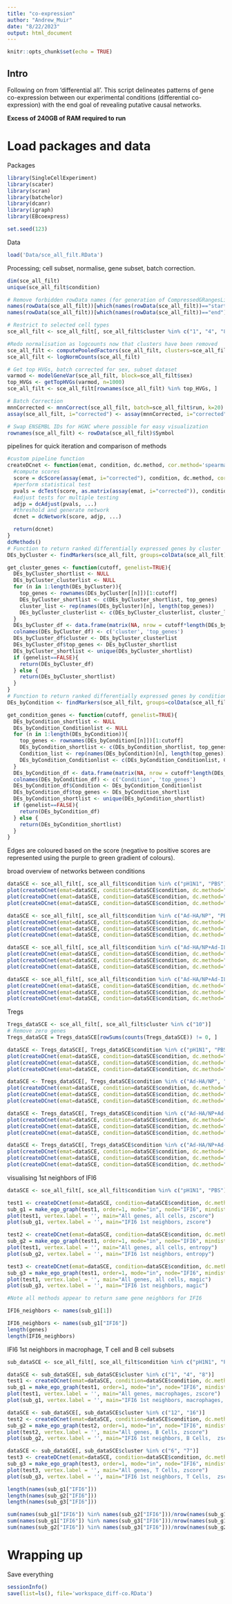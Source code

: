```yaml
---
title: "co-expression"
author: "Andrew_Muir"
date: "8/22/2023"
output: html_document
---
```


```r
knitr::opts_chunk$set(echo = TRUE)
```

## Intro

Following on from 'differential all'. This script delineates patterns of gene co-expression between our experimental conditions (differential co-expression) with the end goal of revealing putative causal networks. 

**Excess of 240GB of RAM required to run**

# Load packages and data

Packages
```r
library(SingleCellExperiment)
library(scater)
library(scran)
library(batchelor)
library(dcanr)
library(igraph)
library(EBcoexpress)

set.seed(123)
```

Data
```r
load('Data/sce_all_filt.RData')
```

Processing; cell subset, normalise, gene subset, batch correction. 
```r
dim(sce_all_filt)
unique(sce_all_filt$condition)

# Remove forbidden rowData names (for generation of CompressedGRangesList)
names(rowData(sce_all_filt))[which(names(rowData(sce_all_filt))=="start")]="gene_start"
names(rowData(sce_all_filt))[which(names(rowData(sce_all_filt))=="end")]="gene_end"

# Restrict to selected cell types
sce_all_filt <- sce_all_filt[, sce_all_filt$cluster %in% c("1", "4", "8" , "12", "16", "7"," 20a", "10", "18b", "6", "20b", "18a", "9a", "9b", "9c")]

#Redo normalisation as logcounts now that clusters have been removed
sce_all_filt <- computePooledFactors(sce_all_filt, clusters=sce_all_filt$cluster, assay.type="counts")
sce_all_filt <- logNormCounts(sce_all_filt)

# Get top HVGs, batch corrected for sex, subset dataset
varmod <- modelGeneVar(sce_all_filt, block=sce_all_filt$sex)
top_HVGs <- getTopHVGs(varmod, n=1000)
sce_all_filt <- sce_all_filt[rownames(sce_all_filt) %in% top_HVGs, ]

# Batch Correction
mnnCorrected <- mnnCorrect(sce_all_filt, batch=sce_all_filt$run, k=20)
assay(sce_all_filt, i="corrected") <- assay(mnnCorrected, i="corrected")

# Swap ENSEMBL IDs for HGNC where possible for easy visualization
rownames(sce_all_filt) <- rowData(sce_all_filt)$Symbol

```

pipelines for quick iteration and comparison of methods
```r
#custom pipeline function
createDCnet <- function(emat, condition, dc.method, cor.method='spearman', ...) {
  #compute scores
  score = dcScore(assay(emat, i="corrected"), condition, dc.method, cor.method=cor.method, ebcoexpress.useBWMC=FALSE,  ...)
  #perform statistical test
  pvals = dcTest(score, as.matrix(assay(emat, i="corrected")), condition, ...)
  #adjust tests for multiple testing
  adjp = dcAdjust(pvals, ...)
  #threshold and generate network
  dcnet = dcNetwork(score, adjp, ...)

  return(dcnet)
}
dcMethods()
# Function to return ranked differentially expressed genes by cluster
DEs_byCluster <- findMarkers(sce_all_filt, groups=colData(sce_all_filt)$cluster)

get_cluster_genes <- function(cutoff, genelist=TRUE){
  DEs_byCluster_shortlist <- NULL
  DEs_byCluster_clusterlist <- NULL
  for (n in 1:length(DEs_byCluster)){
    top_genes <- rownames(DEs_byCluster[[n]])[1:cutoff]
    DEs_byCluster_shortlist <- c(DEs_byCluster_shortlist, top_genes)
    cluster_list <- rep(names(DEs_byCluster)[n], length(top_genes))
    DEs_byCluster_clusterlist <- c(DEs_byCluster_clusterlist, cluster_list)
  }
  DEs_byCluster_df <- data.frame(matrix(NA, nrow = cutoff*length(DEs_byCluster), ncol = 2))
  colnames(DEs_byCluster_df) <- c('cluster', 'top_genes')
  DEs_byCluster_df$cluster <- DEs_byCluster_clusterlist
  DEs_byCluster_df$top_genes <- DEs_byCluster_shortlist
  DEs_byCluster_shortlist <- unique(DEs_byCluster_shortlist)
  if (genelist==FALSE){
    return(DEs_byCluster_df)
  } else {
    return(DEs_byCluster_shortlist)
  }
}
# Function to return ranked differentially expressed genes by condition
DEs_byCondition <- findMarkers(sce_all_filt, groups=colData(sce_all_filt)$condition)

get_condition_genes <- function(cutoff, genelist=TRUE){
  DEs_byCondition_shortlist <- NULL
  DEs_byCondition_Conditionlist <- NULL
  for (n in 1:length(DEs_byCondition)){
    top_genes <- rownames(DEs_byCondition[[n]])[1:cutoff]
    DEs_byCondition_shortlist <- c(DEs_byCondition_shortlist, top_genes)
    Condition_list <- rep(names(DEs_byCondition)[n], length(top_genes))
    DEs_byCondition_Conditionlist <- c(DEs_byCondition_Conditionlist, Condition_list)
  }
  DEs_byCondition_df <- data.frame(matrix(NA, nrow = cutoff*length(DEs_byCondition), ncol = 2))
  colnames(DEs_byCondition_df) <- c('Condition', 'top_genes')
  DEs_byCondition_df$Condition <- DEs_byCondition_Conditionlist
  DEs_byCondition_df$top_genes <- DEs_byCondition_shortlist
  DEs_byCondition_shortlist <- unique(DEs_byCondition_shortlist)
  if (genelist==FALSE){
    return(DEs_byCondition_df)
  } else {
    return(DEs_byCondition_shortlist)
  }
}

```
Edges are coloured based on the score (negative to positive scores are represented using the purple to green gradient of colours).

broad overview of networks between conditions
```r
dataSCE <- sce_all_filt[, sce_all_filt$condition %in% c("pH1N1", "PBS")]
plot(createDCnet(emat=dataSCE, condition=dataSCE$condition, dc.method="entropy"), vertex.label = '', main="entropy, all genes, all cells, PBS vs infected")
plot(createDCnet(emat=dataSCE, condition=dataSCE$condition, dc.method="magic"), vertex.label = '', main="magic, all genes, all cells, PBS vs infected")
plot(createDCnet(emat=dataSCE, condition=dataSCE$condition, dc.method="zscore"), vertex.label = '', main="zscore, all genes, all cells, PBS vs infected")

dataSCE <- sce_all_filt[, sce_all_filt$condition %in% c("Ad-HA/NP", "PBS")]
plot(createDCnet(emat=dataSCE, condition=dataSCE$condition, dc.method="entropy"), vertex.label = '', main="entropy, all genes, all cells, PBS vs vaccinated")
plot(createDCnet(emat=dataSCE, condition=dataSCE$condition, dc.method="magic"), vertex.label = '', main="magic, all genes, all cells, PBS vs vaccinated")
plot(createDCnet(emat=dataSCE, condition=dataSCE$condition, dc.method="zscore"), vertex.label = '', main="zscore, all genes, all cells, PBS vs vaccinated")

dataSCE <- sce_all_filt[, sce_all_filt$condition %in% c("Ad-HA/NP+Ad-IL1b", "PBS")]
plot(createDCnet(emat=dataSCE, condition=dataSCE$condition, dc.method="entropy"), vertex.label = '', main="entropy, all genes, all cells, PBS vs vaccinated+IL-1b")
plot(createDCnet(emat=dataSCE, condition=dataSCE$condition, dc.method="magic"), vertex.label = '', main="magic, all genes, all cells, PBS vs vaccinated+IL-1b")
plot(createDCnet(emat=dataSCE, condition=dataSCE$condition, dc.method="zscore"), vertex.label = '', main="zscore, all genes, all cells, PBS vs vaccinated+IL-1b")

dataSCE <- sce_all_filt[, sce_all_filt$condition %in% c("Ad-HA/NP+Ad-IL1b", "Ad-HA/NP")]
plot(createDCnet(emat=dataSCE, condition=dataSCE$condition, dc.method="entropy"), vertex.label = '', main="entropy, all genes, all cells, vaccinated vs vaccinated+IL-1b")
plot(createDCnet(emat=dataSCE, condition=dataSCE$condition, dc.method="magic"), vertex.label = '', main="magic, all genes, all cells, vaccinated vs vaccinated+IL-1b")
plot(createDCnet(emat=dataSCE, condition=dataSCE$condition, dc.method="zscore"), vertex.label = '', main="zscore, all genes, all cells, vaccinated vs vaccinated+IL-1b")

```

Tregs
```r
Tregs_dataSCE <- sce_all_filt[, sce_all_filt$cluster %in% c("10")]
# Remove zero genes
Tregs_dataSCE = Tregs_dataSCE[rowSums(counts(Tregs_dataSCE)) != 0, ]

dataSCE <- Tregs_dataSCE[, Tregs_dataSCE$condition %in% c("pH1N1", "PBS")]
plot(createDCnet(emat=dataSCE, condition=dataSCE$condition, dc.method="entropy"), vertex.label = '', main="entropy, all genes, Tregs, PBS vs infected")
plot(createDCnet(emat=dataSCE, condition=dataSCE$condition, dc.method="magic"), vertex.label = '', main="magic, all genes, Tregs, PBS vs infected")
plot(createDCnet(emat=dataSCE, condition=dataSCE$condition, dc.method="zscore"), vertex.label = '', main="zscore, all genes, Tregs, PBS vs infected")

dataSCE <- Tregs_dataSCE[, Tregs_dataSCE$condition %in% c("Ad-HA/NP", "PBS")]
plot(createDCnet(emat=dataSCE, condition=dataSCE$condition, dc.method="entropy"), vertex.label = '', main="entropy, all genes, Tregs, PBS vs vaccinated")
plot(createDCnet(emat=dataSCE, condition=dataSCE$condition, dc.method="magic"), vertex.label = '', main="magic, all genes, Tregs, PBS vs vaccinated")
plot(createDCnet(emat=dataSCE, condition=dataSCE$condition, dc.method="zscore"), vertex.label = '', main="zscore, all genes, Tregs, PBS vs vaccinated")

dataSCE <- Tregs_dataSCE[, Tregs_dataSCE$condition %in% c("Ad-HA/NP+Ad-IL1b", "PBS")]
plot(createDCnet(emat=dataSCE, condition=dataSCE$condition, dc.method="entropy"), vertex.label = '', main="entropy, all genes, Tregs, PBS vs vaccinated+IL-1b")
plot(createDCnet(emat=dataSCE, condition=dataSCE$condition, dc.method="magic"), vertex.label = '', main="magic, all genes, Tregs, PBS vs vaccinated+IL-1b")
plot(createDCnet(emat=dataSCE, condition=dataSCE$condition, dc.method="zscore"), vertex.label = '', main="zscore, all genes, Tregs, PBS vs vaccinated+IL-1b")

dataSCE <- Tregs_dataSCE[, Tregs_dataSCE$condition %in% c("Ad-HA/NP+Ad-IL1b", "Ad-HA/NP")]
plot(createDCnet(emat=dataSCE, condition=dataSCE$condition, dc.method="entropy"), vertex.label = '', main="entropy, all genes, Tregs, vaccinated vs vaccinated+IL-1b")
plot(createDCnet(emat=dataSCE, condition=dataSCE$condition, dc.method="magic"), vertex.label = '', main="magic, all genes, Tregs, vaccinated vs vaccinated+IL-1b")
plot(createDCnet(emat=dataSCE, condition=dataSCE$condition, dc.method="zscore"), vertex.label = '', main="zscore, all genes, Tregs, vaccinated vs vaccinated+IL-1b")
```

visualising 1st neighbors of IFI6
```r
dataSCE <- sce_all_filt[, sce_all_filt$condition %in% c("pH1N1", "PBS")]

test1 <- createDCnet(emat=dataSCE, condition=dataSCE$condition, dc.method="zscore")
sub_g1 = make_ego_graph(test1, order=1, mode="in", node="IFI6", mindist=0)[[1]]
plot(test1, vertex.label = '', main="All genes, all cells, zscore")
plot(sub_g1, vertex.label = '', main="IFI6 1st neighbors, zscore")

test2 <- createDCnet(emat=dataSCE, condition=dataSCE$condition, dc.method="entropy")
sub_g2 = make_ego_graph(test1, order=1, mode="in", node="IFI6", mindist=0)[[1]]
plot(test1, vertex.label = '', main="All genes, all cells, entropy")
plot(sub_g2, vertex.label = '', main="IFI6 1st neighbors, entropy")

test3 <- createDCnet(emat=dataSCE, condition=dataSCE$condition, dc.method="magic")
sub_g3 = make_ego_graph(test1, order=1, mode="in", node="IFI6", mindist=0)[[1]]
plot(test1, vertex.label = '', main="All genes, all cells, magic")
plot(sub_g3, vertex.label = '', main="IFI6 1st neighbors, magic")

#Note all methods appear to return same gene neighbors for IFI6

IFI6_neighbors <- names(sub_g1[1])

IFI6_neighbors <- names(sub_g1["IFI6"])
length(genes)
length(IFI6_neighbors)

```

IFI6 1st neighbors in macrophage, T cell and B cell subsets
```r
sub_dataSCE <- sce_all_filt[, sce_all_filt$condition %in% c("pH1N1", "PBS")]

dataSCE <- sub_dataSCE[, sub_dataSCE$cluster %in% c("1", "4", "8")]
test1 <- createDCnet(emat=dataSCE, condition=dataSCE$condition, dc.method="zscore")
sub_g1 = make_ego_graph(test1, order=1, mode="in", node="IFI6", mindist=0)[[1]]
plot(test1, vertex.label = '', main="All genes, macrophages, zscore")
plot(sub_g1, vertex.label = '', main="IFI6 1st neighbors, macrophages,  zscore")

dataSCE <- sub_dataSCE[, sub_dataSCE$cluster %in% c("12", "16")]
test2 <- createDCnet(emat=dataSCE, condition=dataSCE$condition, dc.method="zscore")
sub_g2 = make_ego_graph(test2, order=1, mode="in", node="IFI6", mindist=0)[[1]]
plot(test2, vertex.label = '', main="All genes, B Cells, zscore")
plot(sub_g2, vertex.label = '', main="IFI6 1st neighbors, B Cells,  zscore")

dataSCE <- sub_dataSCE[, sub_dataSCE$cluster %in% c("6", "7")]
test3 <- createDCnet(emat=dataSCE, condition=dataSCE$condition, dc.method="zscore")
sub_g3 = make_ego_graph(test3, order=1, mode="in", node="IFI6", mindist=0)[[1]]
plot(test3, vertex.label = '', main="All genes, T Cells, zscore")
plot(sub_g3, vertex.label = '', main="IFI6 1st neighbors, T Cells,  zscore")

length(names(sub_g1["IFI6"]))
length(names(sub_g2["IFI6"]))
length(names(sub_g3["IFI6"]))

sum(names(sub_g1["IFI6"]) %in% names(sub_g2["IFI6"]))/nrow(names(sub_g1["IFI6"]))
sum(names(sub_g1["IFI6"]) %in% names(sub_g3["IFI6"]))/nrow(names(sub_g1["IFI6"]))
sum(names(sub_g2["IFI6"]) %in% names(sub_g3["IFI6"]))/nrow(names(sub_g2["IFI6"]))
```

# Wrapping up

Save everything

```r
sessionInfo()
save(list=ls(), file='workspace_diff-co.RData') 
```